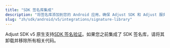 ```yaml
---
title: "SDK 签名库集成"
description: "将签名库添加到您的 Android 应用，确保 Adjust SDK 和 Adjust 服务器之间通讯的安全。"
slug: "zh/sdk/android/v5/integrations/signature-library"
---
```


Adjust SDK v5 原生支持[SDK 签名验证](https://help.adjust.com/zh/article/sdk-signature)。如果您之前集成了 SDK 签名库，请将其卸载并移除所有相关代码。
